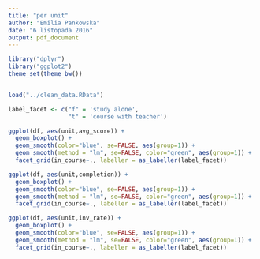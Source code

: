 ```yaml
---
title: "per unit"
author: "Emilia Pankowska"
date: "6 listopada 2016"
output: pdf_document
---
```

```r
library("dplyr")
library("ggplot2")
theme_set(theme_bw())


load("../clean_data.RData")

label_facet <- c("f" = 'study alone',
                 "t" = 'course with teacher')

```


```r
ggplot(df, aes(unit,avg_score)) + 
  geom_boxplot() + 
  geom_smooth(color="blue", se=FALSE, aes(group=1)) + 
  geom_smooth(method = "lm", se=FALSE, color="green", aes(group=1)) +
  facet_grid(in_course~., labeller = as_labeller(label_facet))
```

```r
ggplot(df, aes(unit,completion)) + 
  geom_boxplot() + 
  geom_smooth(color="blue", se=FALSE, aes(group=1)) + 
  geom_smooth(method = "lm", se=FALSE, color="green", aes(group=1)) +
  facet_grid(in_course~., labeller = as_labeller(label_facet))
```

```r
ggplot(df, aes(unit,inv_rate)) + 
  geom_boxplot() + 
  geom_smooth(color="blue", se=FALSE, aes(group=1)) + 
  geom_smooth(method = "lm", se=FALSE, color="green", aes(group=1)) +
  facet_grid(in_course~., labeller = as_labeller(label_facet))
```

